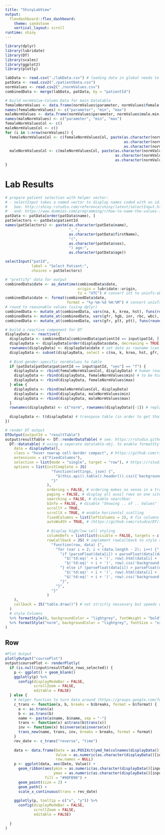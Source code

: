 ```yaml
---
title: "ShinyLabView"
output: 
  flexdashboard::flex_dashboard:
    theme: sandstone
    vertical_layout: scroll
runtime: shiny
---
```


```r
library(dplyr)
library(lubridate)
library(DT)
library(scales)
library(ggplot2)
library(plotly)

labData <- read.csv("./labData.csv") # loading data in global needs to be done only once.
patData <- read.csv2("./patientData.csv")
normValues <- read.csv2("./normValues.csv")
combinedData <- merge(labData, patData, by = "patientId")

# build normValue-Column Data for main Datatable
femaleNormValues <- data.frame(normValues$parameter, normValues$female.min, normValues$female.max)
names(femaleNormValues) <- c("parameter", "min", "max")
maleNormValues <- data.frame(normValues$parameter, normValues$male.min, normValues$male.max)
names(maleNormValues) <- c("parameter", "min", "max")
femaleNormValuesCol <- c()
maleNormValuesCol <- c()
for (i in 1:nrow(normValues)) {
  femaleNormValuesCol <- c(femaleNormValuesCol, paste(as.character(normValues[i, "female.min"]), "-",
                                                      as.character(normValues[i, "female.max"]),
                                                      as.character(normValues[i, "unit"])))
  maleNormValuesCol <- c(maleNormValuesCol, paste(as.character(normValues[i, "male.min"]), "-",
                                                  as.character(normValues[i, "male.max"]),
                                                  as.character(normValues[i, "unit"])))
}
```

Lab Results
=======================================================================
```r
# prepare patient selection with helper vector:
# - selectInput takes a named vector to display names coded with an id:
#   See: http://shiny.rstudio.com/reference/shiny/latest/selectInput.html
#   and: https://www.dummies.com/programming/r/how-to-name-the-values-in-your-vectors-in-r/
patData <- patData[order(patData$name), ]
patSelectors <- patData$patientId
names(patSelectors) <- paste(as.character(patData$name),
                             ", ",
                             as.character(patData$firstName),
                             "(",
                             as.character(patData$sex),
                             ") age:",
                             as.character(patData$age))

selectInput("patId", 
            label = "Select Patient:",
            choices = patSelectors)

```

```r
# "prettify" data for output
combinedData$date <- as_datetime(combinedData$date, 
                                 origin = lubridate::origin, 
                                 tz = "UTC") # convert int to unixTs-obj using lubridate
combinedData$date <- format(combinedData$date, 
                            format = "%y-%m-%d %H:%M") # convert unixTs to human readable string
# round to reasonable values (using dplyr)
combinedData <- mutate_at(combinedData, vars(na, k, krea, hst), funs(round(., 2)))
combinedData <- mutate_at(combinedData, vars(gfr, hgb, inr, rbc, wbc), funs(round(., 1)))
combinedData <- mutate_at(combinedData, vars(gfr, plt, ptt), funs(round(., 0)))

# build a reactive component for DT
displayData <- reactive({ 
  displayData <- combinedData[combinedData$patientId == input$patId, ] # select by patientId
  displayData <- displayData[order(displayData$date, decreasing = TRUE), ] # sort by date
  rownames(displayData) <- displayData$date # set date as rowname (can't be done earlier, because of likely duplicates)
  displayData <- subset(displayData, select = c(na, k, krea, hst, gfr, hgb, rbc, plt, wbc, inr, ptt)) # select values (if not done here normValues will be false!)
  
  # Bind gender-specific normValues to table
  if (patData[patData$patientId == input$patId, "sex"] == "f") {
    displayData <- rbind(femaleNormValuesCol, displayData) # human readable
    displayData <- rbind(displayData, femaleNormValues$min) # to be hidden later
    displayData <- rbind(displayData, femaleNormValues$max)
  } else {
    displayData <- rbind(maleNormValuesCol, displayData)
    displayData <- rbind(displayData, maleNormValues$min)
    displayData <- rbind(displayData, maleNormValues$max)
  }
  rownames(displayData) <- c("norm", rownames(displayData)[-1]) # replace default rowname
  
  displayData <- t(displayData) # transpose table (in order to get that sweet "Kummulativbericht-feeling")
})
```

```r
# render DT output
DTOutput(outputId = "resultTable")
output$resultTable <- DT::renderDataTable( # see: https://rstudio.github.io/DT/options.html
  DT::datatable( # using a seperate datatable-obj. to enable formatStyle
    data = displayData(),
    class = "hover nowrap cell-border compact", # https://github.com/rstudio/DT/issues/353, https://datatables.net/manual/styling/classes
    extensions = c("FixedColumns"),
    selection = list(mode = "single", target = "row"), # https://rstudio.github.io/DT/shiny.html
    options = list(initComplete = JS(
                     "function(settings, json) {",
                       "$(this.api().table().header()).css({'background-color': '#000', 'color': '#fff'});",
                     "}"
                   ),
                   ordering = FALSE, # ordering makes no sense in a transposed table
                   paging = FALSE, # display all avail rows on one site (no problem since table is transposed)
                   searching = FALSE, # disable searchbar
                   bInfo = FALSE, # disable "Showing .. of .. Values"
                   scrollY = TRUE,
                   scrollX = TRUE, # enable horizontal scolling
                   fixedColumns = list(leftColumns = 2), # fix columns (rownames + normValuesCol)
                   autoWidth = TRUE, # (https://github.com/rstudio/DT/issues/29#issuecomment-85222039)
                   
                   # Display high/low cell styling
                   columnDefs = list(list(visible = FALSE, targets = c(-2, -1))), # hide last two columns (normVals specific for gender)
                   rowCallback = JS( # implement rowCallback to style single rows. See: docs/write_along.Rmd
                     "function(row, data) {",
                       "for (var i = 2; i < (data.length - 2); i++) {",
                         "if (parseFloat(data[i]) < parseFloat(data[(data.length - 2)])) {",
                           "$('td:eq(' + i + ')', row).html(data[i] + ' -');",
                           "$('td:eq(' + i + ')', row).css('background-color', '#e6f2ff');",
                         "} else if (parseFloat(data[i]) > parseFloat(data[(data.length - 1)])) {",
                           "$('td:eq(' + i + ')', row).html(data[i] + ' +');",
                           "$('td:eq(' + i + ')', row).css('background-color', '#ffebe6');",
                         "}",
                       "}",
                     "}"
                   )
    ),
    callback = JS("table.draw()") # not strictly nessesary but speeds up drawing on data-change (i.e. switching of patients)
  ) 
  # style Columns
  %>% formatStyle(0, backgroundColor = "lightgrey", fontWeight = "bold", pointerEvents = "none") # see write_along.Rmd regarding pointerEvents = "none"
  %>% formatStyle("norm", backgroundColor = "lightgrey", fontSize = "xx-small", pointerEvents = "none")
)
```

Row
-----------------------------------------------------------------------
```r
#Plot Output
plotlyOutput("coursePlot")
output$coursePlot <- renderPlotly(
  if (is.null(input$resultTable_rows_selected)) {
    p <- ggplot() + geom_blank()
    ggplotly(p) %>%
      config(displayModeBar = FALSE,
             scrollZoom = FALSE,
             editable = FALSE) 
  } else {
    # helper function to turn data around (https://groups.google.com/forum/#!topic/ggplot2/qrcvqy6TdzI)
    c_trans <- function(a, b, breaks = b$breaks, format = b$format) {
      a <- as.trans(a)
      b <- as.trans(b)
      name <- paste(a$name, b$name, sep = "-")
      trans <- function(x) a$trans(b$trans(x))
      inv <- function(x) b$inverse(a$inverse(x))
      trans_new(name, trans, inv, breaks = breaks, format = format)
    }
    rev_date <- c_trans("reverse", "time")
    
    data <- data.frame(Date = as.POSIXct(ymd_hm(colnames(displayData())[2:(length(colnames(displayData()))-2)])),
                       Value = as.numeric(as.character(displayData()[input$resultTable_rows_selected, 2:(length(colnames(displayData()))-2)])),
                       row.names = NULL)
    p <- ggplot(data, aes(Date, Value)) + 
      geom_ribbon(aes(ymin = as.numeric(as.character(displayData()[input$resultTable_rows_selected, ][length(colnames(displayData()))-1])),
                      ymax = as.numeric(as.character(displayData()[input$resultTable_rows_selected, ][length(colnames(displayData()))]))),
                  fill = "#98FB98") +
      geom_point(size = 2) +
      geom_path() +
      scale_x_continuous(trans = rev_date)
    
    ggplotly(p, tooltip = c("x", "y")) %>%
      config(displayModeBar = FALSE,
             scrollZoom = FALSE,
             editable = FALSE) 
    
  }
) 
```


